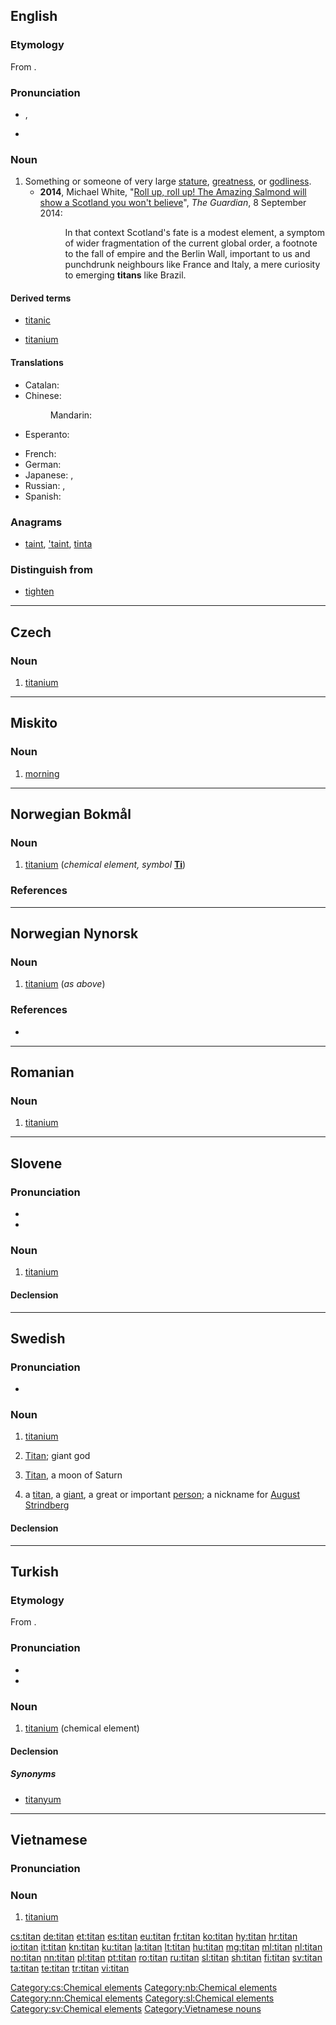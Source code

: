 {{also|Titan|Titán|titán}}
==English==

===Etymology===
From {{term|Titan}}.

===Pronunciation===
* {{enPR|tīʹtən}}, {{IPA|/ˈtaɪtən/|lang=en}}
* {{homophones|lang=en|tighten|Titan}}

===Noun===
{{en-noun}}

# Something or someone of very large [[stature]], [[greatness]], or [[godliness]].
#* '''2014''', Michael White, "[http://www.theguardian.com/politics/2014/sep/08/salmond-scotland-independence-first-minister Roll up, roll up! The Amazing Salmond will show a Scotland you won't believe]", ''The Guardian'', 8 September 2014:
#*: In that context Scotland's fate is a modest element, a symptom of wider fragmentation of the current global order, a footnote to the fall of empire and the Berlin Wall, important to us and punchdrunk neighbours like France and Italy, a mere curiosity to emerging '''titans''' like Brazil.

====Derived terms====
{{rel-top|terms derived from ''titan (noun)''}}
* [[titanic]]
{{rel-mid}}
* [[titanium]]
{{rel-bottom}}

====Translations====
{{trans-top|something or someone large in stature, greatness or godliness}}
* Catalan: {{t|ca|tità|m}}
* Chinese:
*: Mandarin: {{t+|cmn|巨人|tr=jùrén|sc=Hani}}
* Esperanto: {{t+|eo|titano}}
{{trans-mid}}
* French: {{t+|fr|titan|m}}
* German: {{t+|de|Titan|m}}
* Japanese: {{t|ja|巨人|tr=きょじん, kyojin|sc=Jpan}}, {{t|ja|タイタン|tr=taitan|sc=Jpan}}
* Russian: {{t+|ru|тита́н|m|sc=Cyrl}}, {{t+|ru|исполи́н|m|sc=Cyrl}}
* Spanish: {{t|es|titán|m}}
{{trans-bottom}}

===Anagrams===
* [[taint#English|taint]], [['taint#English|'taint]], [[tinta#English|tinta]]

===Distinguish from===
*[[tighten]]

----

==Czech==
{{elements|Ti|skandium|Ca|vanad|V|lang=cs}}

===Noun===
{{cs-noun|g=m}}

# [[titanium]]

[[Category:cs:Chemical elements]]

----

==Miskito==

===Noun===
{{head|miq|noun}}

# [[morning]]

----

==Norwegian Bokmål==
{{wikipedia|lang=no|titan (grunnstoff)}}

===Noun===
{{head|nb|noun|g=n|definite singular|titanet}} {{context|uncountable|lang=nb}}

# [[titanium]] (''chemical element, symbol'' '''[[Ti]]''')

===References===
{{R:The Bokmål Dictionary}}
[[Category:nb:Chemical elements]]

----
==Norwegian Nynorsk==
{{Wikipedia|lang=nn|grunnstoffet titan}}

===Noun===
{{head|nn|noun|g=n|definite singular|titanet}} {{context|uncountable|lang=nn}}

# [[titanium]] (''as above'')

===References===
* {{R:The Nynorsk Dictionary}}
[[Category:nn:Chemical elements]]

----

==Romanian==

===Noun===
{{head|ro|noun}}

# [[titanium]]

----

==Slovene==
{{elements|lang=sl|Ti|skándij|Sc|vanádij|V}}
===Pronunciation===
* {{IPA|lang=sl|/tiˈtáːn/}}
* {{sl-tonal|titȃn}}

===Noun===
{{sl-noun|titán|m-in|titána|-}}

# [[titanium]]

====Declension====
{{sl-decl-noun-m|titán|n=sg}}

[[Category:sl:Chemical elements]]

----

==Swedish==
{{wikipedia|lang=sv}}

===Pronunciation===
* {{IPA|/tɪˈtɑːn/|lang=sv}}

===Noun===
{{sv-noun|c|g2=n}}

# [[titanium]] {{g|n}}
# {{context|lang=sv|mythology}} [[Titan]]; giant god {{g|c}}
# {{context|lang=sv|astronomy}} [[Titan]], a moon of Saturn {{g|c}}
# a [[#English|titan]], a [[giant]], a great or important [[person]]; a nickname for [[w:August Strindberg|August Strindberg]] {{g|c}}

====Declension====
{{sv-noun-unc-irreg-n|2=titanet|definitions=1}}
{{sv-noun-reg-er|definitions=2, 3, 4}}

[[Category:sv:Chemical elements]]

----

==Turkish==
{{elements|Ti|skandiyum|Li|vanadyum|V|lang=tr}}

===Etymology===
From {{etyl|fr|tr}} {{term|titane|lang=fr}}.

===Pronunciation===
* {{IPA|[titán]|lang=tr}}
* {{hyphenation|ti|tan|lang=tr}}

===Noun===
{{head|tr|noun}}

# [[titanium]] (chemical element)

====Declension====
{{tr-noun-c|a|d}}

=====Synonyms=====
* [[titanyum]]

----

==Vietnamese==

===Pronunciation===
{{vi-pron|ti-tan}}

===Noun===
{{head|vi|nouns}}

# [[titanium]]

{{attention|vi}}

[[Category:Vietnamese nouns]]

[[cs:titan]]
[[de:titan]]
[[et:titan]]
[[es:titan]]
[[eu:titan]]
[[fr:titan]]
[[ko:titan]]
[[hy:titan]]
[[hr:titan]]
[[io:titan]]
[[it:titan]]
[[kn:titan]]
[[ku:titan]]
[[la:titan]]
[[lt:titan]]
[[hu:titan]]
[[mg:titan]]
[[ml:titan]]
[[nl:titan]]
[[no:titan]]
[[nn:titan]]
[[pl:titan]]
[[pt:titan]]
[[ro:titan]]
[[ru:titan]]
[[sl:titan]]
[[sh:titan]]
[[fi:titan]]
[[sv:titan]]
[[ta:titan]]
[[te:titan]]
[[tr:titan]]
[[vi:titan]]